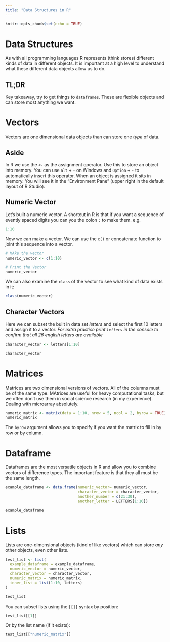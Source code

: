 ```yaml
---
title: "Data Structures in R"
---
```


```r
knitr::opts_chunk$set(echo = TRUE)
```

# Data Structures

As with all programming languages R represents (think stores) different kinds of data in different objects. It is important at a high level to understand what these different data objects allow us to do. 

## TL;DR

Key takeaway, try to get things to `dataframes`. These are flexible objects and can store most anything we want.

# Vectors

Vectors are one dimensional data objects than can store one _type_ of data.

## Aside

In R we use the `<-` as the assignment operator. Use this to store an object into memory. You can use `alt` + `-` on Windows and `Option` + `-` to automatically insert this operator. When an object is assigned it sits in memory. You will see it in the "Environment Pane" (upper right in the default layout of R Studio). 

## Numeric Vector

Let's built a numeric vector. A shortcut in R is that if you want a sequence of evently spaced digits you can you the colon `:` to make them. e.g.

```r
1:10
```

Now we can make a vector. We can use the `c()` or concatenate function to joint this sequence into a vector.

```r
# MAke the vector
numeric_vector <- c(1:10)

# Print the Vector
numeric_vector
```

We can also examine the `class` of the vector to see what kind of data exists in it:

```r
class(numeric_vector)
```

## Character Vectors

Here we can subset the built in data set _letters_ and select the first 10 letters and assign it to a vector. _For extra practice print `letters` in the console to confirm that all 26 english letters are available_

```r
character_vector <- letters[1:10]

character_vector
```

# Matrices

Matrices are two dimensional versions of vectors. All of the columns must be of the same type. MAtrices are useful for heavy computational tasks, but we often don't use them in social science research (in my experience). Dealing with microarray absolutely.

```r
numeric_matrix <- matrix(data = 1:10, nrow = 5, ncol = 2, byrow = TRUE)
numeric_matrix
```

The `byrow` argument allows you to specify if you want the matrix to fill in by row or by column. 

# Dataframe

Dataframes are the most versatile objects in R and allow you to combine vectors of difference types. The important feature is that they all must be the same length.

```r
example_dataframe <- data.frame(numeric_vector= numeric_vector, 
                                character_vector = character_vector, 
                                another_number = c(21:30),
                                another_letter = LETTERS[1:10])

example_dataframe

```

# Lists

Lists are one-dimensional objects (kind of like vectors) which can store _any_ other objects, even other lists.

```r
test_list <- list(
  example_dataframe = example_dataframe,
  numeric_vector = numeric_vector,
  character_vector = character_vector,
  numeric_matrix = numeric_matrix,
  inner_list = list(1:10, letters)
)

test_list
```

You can subset lists using the `[[]]` syntax by position:

```r
test_list[[1]]
```

Or by the list name (if it exists):

```r
test_list[["numeric_matrix"]]
```

